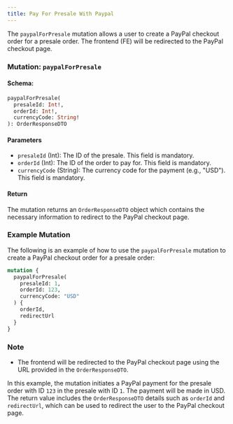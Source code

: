 ```yaml
---
title: Pay For Presale With Paypal
---
```



The `paypalForPresale` mutation allows a user to create a PayPal checkout order for a presale order. The frontend (FE) will be redirected to the PayPal checkout page.

### Mutation: `paypalForPresale`

#### Schema:
```graphql
paypalForPresale(
  presaleId: Int!,
  orderId: Int!,
  currencyCode: String!
): OrderResponseDTO
```

#### Parameters

- `presaleId` (Int): The ID of the presale. This field is mandatory.
- `orderId` (Int): The ID of the order to pay for. This field is mandatory.
- `currencyCode` (String): The currency code for the payment (e.g., "USD"). This field is mandatory.

#### Return

The mutation returns an `OrderResponseDTO` object which contains the necessary information to redirect to the PayPal checkout page.

### Example Mutation

The following is an example of how to use the `paypalForPresale` mutation to create a PayPal checkout order for a presale order:

```graphql
mutation {
  paypalForPresale(
    presaleId: 1,
    orderId: 123,
    currencyCode: "USD"
  ) {
    orderId,
    redirectUrl
  }
}
```

### Note

- The frontend will be redirected to the PayPal checkout page using the URL provided in the `OrderResponseDTO`.

In this example, the mutation initiates a PayPal payment for the presale order with ID `123` in the presale with ID `1`. The payment will be made in USD. The return value includes the `OrderResponseDTO` details such as `orderId` and `redirectUrl`, which can be used to redirect the user to the PayPal checkout page.